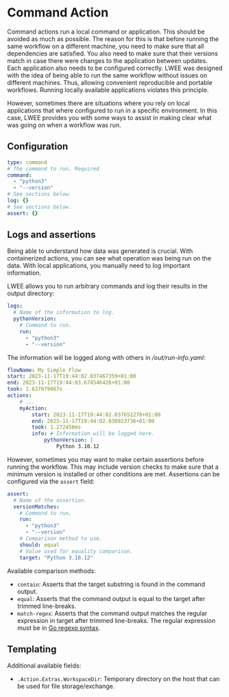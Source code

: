 # Command Action

Command actions run a local command or application.
This should be avoided as much as possible.
The reason for this is that before running the same workflow on a different machine, you need to make sure that all dependencies are satisfied.
You also need to make sure that their versions match in case there were changes to the application between updates.
Each application also needs to be configured correctly.
LWEE was designed with the idea of being able to run the same workflow without issues on different machines.
Thus, allowing convenient reproducible and portable workflows.
Running locally available applications violates this principle.

However, sometimes there are situations where you rely on local applications that where configured to run in a specific environment.
In this case, LWEE provides you with some ways to assist in making clear what was going on when a workflow was run.

## Configuration

```yaml
type: command
# The command to run. Required.
command:
  - "python3"
  - "--version"
# See sections below.
log: {}
# See sections below.
assert: {}
```

## Logs and assertions

Being able to understand how data was generated is crucial.
With containerized actions, you can see what operation was being run on the data.
With local applications, you manually need to log important information.

LWEE allows you to run arbitrary commands and log their results in the output directory:

```yaml
logs:
  # Name of the information to log.
  pythonVersion:
    # Command to run.
    run:
      - "python3"
      - "--version"
```

The information will be logged along with others in _/out/run-info.yaml_:

```yaml
flowName: My Simple Flow
start: 2023-11-17T19:44:02.037467359+01:00
end: 2023-11-17T19:44:03.674546426+01:00
took: 1.637079067s
actions:
    # ...
    myAction:
        start: 2023-11-17T19:44:02.037651278+01:00
        end: 2023-11-17T19:44:02.038923736+01:00
        took: 1.272458ms
        info: # Information will be logged here.
            pythonVersion: |
                Python 3.10.12
```

However, sometimes you may want to make certain assertions before running the workflow.
This may include version checks to make sure that a minimum version is installed or other conditions are met.
Assertions can be configured via the `assert` field:

```yaml
assert:
  # Name of the assertion.
  versionMatches:
    # Command to run.
    run:
      - "python3"
      - "--version"
    # Comparison method to use.
    should: equal
    # Value used for equality comparison.
    target: "Python 3.10.12"
```

Available comparison methods:

- `contain`: Asserts that the target substring is found in the command output.
- `equal`: Asserts that the command output is equal to the target after trimmed line-breaks.
- `match-regex`: Asserts that the command output matches the regular expression in target after trimmed line-breaks.
The regular expression must be in [Go regexp syntax](https://pkg.go.dev/regexp/syntax).

## Templating

Additional available fields:

- `.Action.Extras.WorkspaceDir`: Temporary directory on the host that can be used for file storage/exchange.
